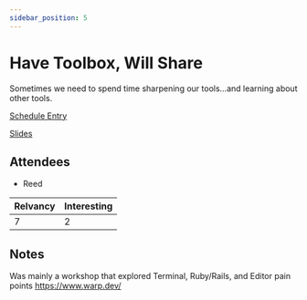 ```yaml
---
sidebar_position: 5
---
```



# Have Toolbox, Will Share

Sometimes we need to spend time sharpening our tools…and learning about other tools.

<Speaker
  name='Jeremy Friesen'
  position='Senior Lead Developer at Software Services by Scientist.com'
  imageUrl='https://sessionize.com/image/dda2-400o400o2-RaeQ85zXV9yK3W6yjjT4ra.jpg'
/>

[Schedule Entry](https://railsconf2023.sessionize.com/session/453491)

[Slides](https://takeonrules.com/railsconf-2023/)

## Attendees
* Reed

| Relvancy    | Interesting |
| ----------- | ----------- |
| 7           | 2           |

## Notes

Was mainly a workshop that explored Terminal, Ruby/Rails, and Editor pain points
https://www.warp.dev/
